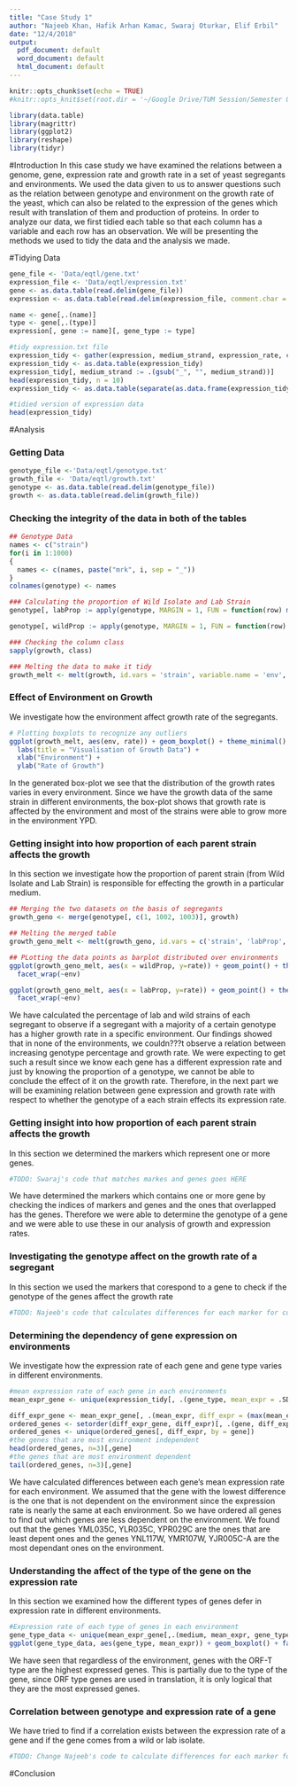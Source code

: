 ```yaml
---
title: "Case Study 1"
author: "Najeeb Khan, Hafik Arhan Kamac, Swaraj Oturkar, Elif Erbil"
date: "12/4/2018"
output:
  pdf_document: default
  word_document: default
  html_document: default
---
```


```r
knitr::opts_chunk$set(echo = TRUE)
#knitr::opts_knit$set(root.dir = '~/Google Drive/TUM Session/Semester One/Data Visualisation in R/')
```
```r
library(data.table)
library(magrittr)
library(ggplot2)
library(reshape)
library(tidyr)
```
#Introduction
In this case study we have examined the relations between a genome, gene, expression rate and growth rate in a set of yeast segregants and environments. We used the data given to us to answer questions such as the relation between genotype and environment on the growth rate of the yeast, which can also be related to the expression of the genes which result with translation of them and production of proteins. In order to analyze our data, we first tidied each table so that each column has a variable and each row has an observation. We will be presenting the methods we used to tidy the data and the analysis we made.

#Tidying Data
```r
gene_file <- 'Data/eqtl/gene.txt'
expression_file <- 'Data/eqtl/expression.txt'
gene <- as.data.table(read.delim(gene_file))
expression <- as.data.table(read.delim(expression_file, comment.char = "#"))

name <- gene[,.(name)]
type <- gene[,.(type)]
expression[, gene := name][, gene_type := type]

#tidy expression.txt file
expression_tidy <- gather(expression, medium_strand, expression_rate, c("YPD.seg_01B":"YPMalt.seg_45C"))
expression_tidy <- as.data.table(expression_tidy)
expression_tidy[, medium_strand := .(gsub("_", "", medium_strand))]
head(expression_tidy, n = 10)
expression_tidy <- as.data.table(separate(as.data.frame(expression_tidy), medium_strand, into = c("medium", "strand")))

#tidied version of expression data
head(expression_tidy)
```
#Analysis

### Getting Data 

```r
genotype_file <-'Data/eqtl/genotype.txt'
growth_file <- 'Data/eqtl/growth.txt'
genotype <- as.data.table(read.delim(genotype_file))
growth <- as.data.table(read.delim(growth_file))
```

### Checking the integrity of the data in both of the tables

```r
## Genotype Data
names <- c("strain")
for(i in 1:1000)
{
  names <- c(names, paste("mrk", i, sep = "_"))
}
colnames(genotype) <- names

### Calculating the proportion of Wild Isolate and Lab Strain
genotype[, labProp := apply(genotype, MARGIN = 1, FUN = function(row) mean(grepl(unname(unlist(row)), pattern = 'Lab strain')))]

genotype[, wildProp := apply(genotype, MARGIN = 1, FUN = function(row) mean(grepl(unname(unlist(row)), pattern = 'Wild isolate')))]

### Checking the column class
sapply(growth, class)

### Melting the data to make it tidy
growth_melt <- melt(growth, id.vars = 'strain', variable.name = 'env', value.name = 'rate')
```

### Effect of Environment on Growth
We investigate how the environment affect growth rate of the segregants.
```r
# Plotting boxplots to recognize any outliers
ggplot(growth_melt, aes(env, rate)) + geom_boxplot() + theme_minimal() +
  labs(title = "Visualisation of Growth Data") +
  xlab("Environment") +
  ylab("Rate of Growth")

```
In the generated box-plot we see that the distribution of the growth rates varies in every environment. Since we have the growth data of the same strain in different environments, the box-plot shows that growth rate is affected by the environment and most of the strains were able to grow more in the environment YPD.

### Getting insight into how proportion of each parent strain affects the growth
In this section we investigate how the proportion of parent strain (from Wild Isolate and Lab Strain) is responsible for effecting the growth in a particular medium.

```r
## Merging the two datasets on the basis of segregants
growth_geno <- merge(genotype[, c(1, 1002, 1003)], growth)

## Melting the merged table
growth_geno_melt <- melt(growth_geno, id.vars = c('strain', 'labProp', 'wildProp'), variable.name = 'env', value.name = 'rate')

## PLotting the data points as barplot distributed over environments
ggplot(growth_geno_melt, aes(x = wildProp, y=rate)) + geom_point() + theme_minimal() +
  facet_wrap(~env)

ggplot(growth_geno_melt, aes(x = labProp, y=rate)) + geom_point() + theme_minimal() +
  facet_wrap(~env)

```

We have calculated the percentage of lab and wild strains of each segregant to observe if a segregant with a majority of a certain genotype has a higher growth rate in a specific environment. Our findings showed that in none of the environments, we couldn???t observe a relation between increasing genotype percentage and growth rate. We were expecting to get such a result since we know each gene has a different expression rate and just by knowing the proportion of a genotype, we cannot be able to conclude the effect of it on the growth rate. Therefore, in the next part we will be examining relation between gene expression and growth rate with respect to whether the genotype of a each strain effects its expression rate.

### Getting insight into how proportion of each parent strain affects the growth
In this section we determined the markers which represent one or more genes.

```r
#TODO: Swaraj's code that matches markes and genes goes HERE
```
We have determined the markers which contains one or more gene by checking the indices of markers and genes and the ones that overlapped has the genes. Therefore we were able to determine the genotype of a gene and we were able to use these in our analysis of growth and expression rates.

### Investigating the genotype affect on the growth rate of a segregant
In this section we used the markers that corespond to a gene to check if the genotype of the genes affect the growth rate
```r
#TODO: Najeeb's code that calculates differences for each marker for comparing genotypes
```

### Determining the dependency of gene expression on environments 
We investigate how the expression rate of each gene and gene type varies in different environments. 

```r

#mean expression rate of each gene in each environments 
mean_expr_gene <- unique(expression_tidy[, .(gene_type, mean_expr = .SD[, mean(expression_rate)]), by = c("gene","medium")])

diff_expr_gene <- mean_expr_gene[, .(mean_expr, diff_expr = (max(mean_expr) - min(mean_expr)), medium), by=gene]
ordered_genes <- setorder(diff_expr_gene, diff_expr)[, .(gene, diff_expr, medium)]
ordered_genes <- unique(ordered_genes[, diff_expr, by = gene])
#the genes that are most environment independent
head(ordered_genes, n=3)[,gene]
#the genes that are most environment dependent
tail(ordered_genes, n=3)[,gene]
```

We have calculated differences between each gene's mean expression rate for each environment. We assumed that the gene with the lowest difference is the one that is not dependent on the environment since the expression rate is nearly the same at each environment. So we have ordered all genes to find out which genes are less dependent on the environment. We found out that the genes YML035C, YLR035C, YPR029C are the ones that are least depent ones and the genes YNL117W, YMR107W, YJR005C-A are the most dependant ones on the environment.

### Understanding the affect of the type of the gene on the expression rate
In this section we examined how the different types of genes defer in expression rate in different environments.

```r
#Expression rate of each type of genes in each environment
gene_type_data <- unique(mean_expr_gene[,.(medium, mean_expr, gene_type), by=gene])
ggplot(gene_type_data, aes(gene_type, mean_expr)) + geom_boxplot() + facet_wrap(~medium) 
```

We have seen that regardless of the environment, genes with the ORF-T type are the highest expressed genes. This is partially due to the type of the gene, since ORF type genes are used in translation, it is only logical that they are the most expressed genes.

### Correlation between genotype and expression rate of a gene
We have tried to find if a correlation exists between the expression rate of a gene and if the gene comes from a wild or lab isolate.

```r
#TODO: Change Najeeb's code to calculate differences for each marker for comparing genotypes with expression rate this time
```

#Conclusion

